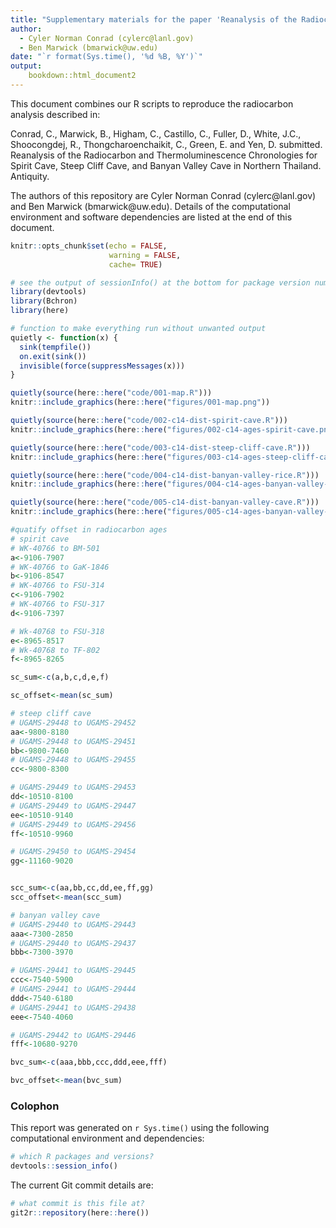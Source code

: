```yaml
---
title: "Supplementary materials for the paper 'Reanalysis of the Radiocarbon and Thermoluminescence Chronologies for Spirit Cave, Steep Cliff Cave, and Banyan Valley Cave in Northern Thailand'"
author:
  - Cyler Norman Conrad (cylerc@lanl.gov) 
  - Ben Marwick (bmarwick@uw.edu)
date: "`r format(Sys.time(), '%d %B, %Y')`"
output: 
    bookdown::html_document2
---
```


This document combines our R scripts to reproduce the radiocarbon analysis described in:

Conrad, C., Marwick, B., Higham, C., Castillo, C., Fuller, D., White, J.C., Shoocongdej, R., Thongcharoenchaikit, C., Green, E. and Yen, D.  submitted. Reanalysis of the Radiocarbon and Thermoluminescence Chronologies for Spirit Cave, Steep Cliff Cave, and Banyan Valley Cave in Northern Thailand. Antiquity.

The authors of this repository are Cyler Norman Conrad (cylerc@lanl.gov) and Ben Marwick (bmarwick@uw.edu). Details of the computational environment and software dependencies are listed at the end of this document. 

```r
knitr::opts_chunk$set(echo = FALSE,
                      warning = FALSE,
                      cache= TRUE)
```

```r
# see the output of sessionInfo() at the bottom for package version numbers
library(devtools)
library(Bchron)
library(here)

# function to make everything run without unwanted output
quietly <- function(x) {	
  sink(tempfile())	
  on.exit(sink())	
  invisible(force(suppressMessages(x)))	
}	
```


```r
quietly(source(here::here("code/001-map.R")))
knitr::include_graphics(here::here("figures/001-map.png"))
```


```r
quietly(source(here::here("code/002-c14-dist-spirit-cave.R")))
knitr::include_graphics(here::here("figures/002-c14-ages-spirit-cave.png"))
```


```r
quietly(source(here::here("code/003-c14-dist-steep-cliff-cave.R")))
knitr::include_graphics(here::here("figures/003-c14-ages-steep-cliff-cave.png"))
```


```r
quietly(source(here::here("code/004-c14-dist-banyan-valley-rice.R")))
knitr::include_graphics(here::here("figures/004-c14-ages-banyan-valley-rice.png"))
```


```r
quietly(source(here::here("code/005-c14-dist-banyan-valley-cave.R")))
knitr::include_graphics(here::here("figures/005-c14-ages-banyan-valley-cave.png"))
```


```r
#quatify offset in radiocarbon ages
# spirit cave
# WK-40766 to BM-501
a<-9106-7907
# WK-40766 to GaK-1846
b<-9106-8547
# WK-40766 to FSU-314
c<-9106-7902
# WK-40766 to FSU-317
d<-9106-7397

# Wk-40768 to FSU-318
e<-8965-8517
# Wk-40768 to TF-802
f<-8965-8265

sc_sum<-c(a,b,c,d,e,f)

sc_offset<-mean(sc_sum)

# steep cliff cave
# UGAMS-29448 to UGAMS-29452
aa<-9800-8180
# UGAMS-29448 to UGAMS-29451
bb<-9800-7460
# UGAMS-29448 to UGAMS-29455
cc<-9800-8300

# UGAMS-29449 to UGAMS-29453
dd<-10510-8100
# UGAMS-29449 to UGAMS-29447
ee<-10510-9140
# UGAMS-29449 to UGAMS-29456
ff<-10510-9960

# UGAMS-29450 to UGAMS-29454
gg<-11160-9020


scc_sum<-c(aa,bb,cc,dd,ee,ff,gg)
scc_offset<-mean(scc_sum)

# banyan valley cave
# UGAMS-29440 to UGAMS-29443
aaa<-7300-2850
# UGAMS-29440 to UGAMS-29437
bbb<-7300-3970

# UGAMS-29441 to UGAMS-29445
ccc<-7540-5900
# UGAMS-29441 to UGAMS-29444
ddd<-7540-6180
# UGAMS-29441 to UGAMS-29438
eee<-7540-4060

# UGAMS-29442 to UGAMS-29446
fff<-10680-9270

bvc_sum<-c(aaa,bbb,ccc,ddd,eee,fff)

bvc_offset<-mean(bvc_sum)
```

### Colophon

This report was generated on `r Sys.time()` using the following computational environment and dependencies:

```r
# which R packages and versions?
devtools::session_info()
```

The current Git commit details are:

```r
# what commit is this file at?
git2r::repository(here::here())
```
